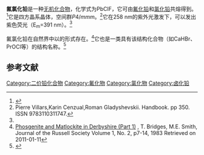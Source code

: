 {{Chembox
| Name = 
| NameEn = 
|CustomizedImage=[[File:Pb2+.svg|File:Pb2+.svg]][[File:Cl-.svg|File:Cl-.svg]][[File:F-.svg|File:F-.svg]]
| IUPACName = 
| IUPACNameZh = 
| OtherNames = 
| Section1 = {{Chembox Identifiers
|   CASNo = 13847-57-9
|   CASNo_Ref = {{cascite|correct|CAS}}
|   PubChem = 
|   SMILES =  }}
| Section2 = {{Chembox Properties
|   Formula = PbClF
|   MolarMass = 261.65
|   Appearance = 无色晶体<ref name=Chen />
|   Density = 
|   MeltingPt = 
|   BoilingPt = 
|   Solubility =  }}
| Section3 = {{Chembox Hazards
|   MainHazards = 
|   FlashPt = 
|   Autoignition =  }}
}}
'''氟氯化铅'''是一种[[无机化合物|无机化合物]]，化学式为PbClF，它可由[[氟化铅|氟化铅]]和[[氯化铅|氯化铅]]共熔得到。<ref name=Chen>{{Cite journal|title=Crystal growth of PbFCl by modified Bridgman method|url=https://www.sciencedirect.com/science/article/pii/S0022024802023539|last=Chen|first=Jianming|last2=Shen|first2=Dingzhong|date=2003-04-01|journal=Journal of Crystal Growth|issue=3|doi=10.1016/S0022-0248(02)02353-9|volume=250|pages=393–396|language=en|issn=0022-0248|last3=Mao|first3=Rihua|last4=Ren|first4=Guohao|last5=Yin|first5=Zhiwen|access-date=2021-12-16|archive-date=2021-12-16|archive-url=https://web.archive.org/web/20211216064109/https://www.sciencedirect.com/science/article/pii/S0022024802023539|dead-url=no}}</ref>它是四方晶系晶体，空间群''P''4/''mmm''。<ref>Pierre Villars,Karin Cenzual,Roman Gladyshevskii. Handbook. pp 350. ISSN 9783110311747.</ref>它在258 nm的紫外光激发下，可以发出紫色荧光（E<sub>m</sub>=391 nm）。<ref name=Chen />

氟氯化铅在自然界中以{{le|氟氯铅矿|Matlockite}}的形式存在。<ref>[http://www.mindat.org/jrs/JRS%20Vol%2001-2.pdf Phosgenite and Matlockite in Derbyshire (Part 1)] {{Wayback|url=http://www.mindat.org/jrs/JRS%20Vol%2001-2.pdf |date=20121110070641 }}, T. Bridges, M.E. Smith, Journal of the Russell Society Volume 1, No. 2, p7-14, 1983 Retrieved on 2011-01-11</ref>它也是一类具有该结构化合物（如CaHBr、PrOCl等）的结构名称。<ref>{{Cite web|title=The Matlockite (PbFCl) Structure|url=https://www.atomic-scale-physics.de/lattice/struk/Matlockite.html|access-date=2021-12-16|work=www.atomic-scale-physics.de}}</ref>
==参考文献==
{{reflist}}

[[Category:二价铅化合物|Category:二价铅化合物]]
[[Category:氟化物|Category:氟化物]]
[[Category:氯化物|Category:氯化物]]
[[Category:卤化铅|Category:卤化铅]]
